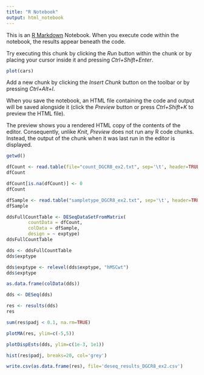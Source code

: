 ---
title: "R Notebook"
output: html_notebook
---

This is an [R Markdown](http://rmarkdown.rstudio.com) Notebook. When you execute code within the notebook, the results appear beneath the code. 

Try executing this chunk by clicking the *Run* button within the chunk or by placing your cursor inside it and pressing *Ctrl+Shift+Enter*. 

```{r}
plot(cars)
```

Add a new chunk by clicking the *Insert Chunk* button on the toolbar or by pressing *Ctrl+Alt+I*.

When you save the notebook, an HTML file containing the code and output will be saved alongside it (click the *Preview* button or press *Ctrl+Shift+K* to preview the HTML file).

The preview shows you a rendered HTML copy of the contents of the editor. Consequently, unlike *Knit*, *Preview* does not run any R code chunks. Instead, the output of the chunk when it was last run in the editor is displayed.
```{r}
getwd()
```
```{r}
dfCount <- read.table(file="count_DGCR8_ex2.txt", sep='\t', header=TRUE, row.names=1)
dfCount
```
```{r}
dfCount[is.na(dfCount)] <- 0
dfCount
```


```{r}
dfSample <- read.table("sampletype_DGCR8_ex2.txt", sep='\t', header=TRUE, row.names=1)
dfSample
```
```{r}
ddsFullCountTable <- DESeqDataSetFromMatrix(
        countData = dfCount,
        colData = dfSample,
        design = ~ exptype)
ddsFullCountTable
```
```{r}
dds <- ddsFullCountTable
dds$exptype
```

```{r}
dds$exptype <- relevel(dds$exptype, "hMSCwt")
dds$exptype
```

```{r}
as.data.frame(colData(dds))
```
```{r}
dds <- DESeq(dds)
```
```{r}
res <- results(dds)
res
```
```{r}
sum(res$padj < 0.1, na.rm=TRUE)
```
```{r}
plotMA(res, ylim=c(-5,5))
```
```{r}
plotDispEsts(dds, ylim=c(1e-3, 1e1))
```
```{r}
hist(res$padj, breaks=20, col='grey')
```
```{r}
write.csv(as.data.frame(res), file='deseq_results_DGCR8_ex2.csv')
```

